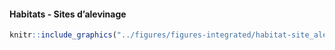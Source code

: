 #### Habitats - Sites d'alevinage {-}


<!-- -------------------------------------------------- -->

```r
knitr::include_graphics("../figures/figures-integrated/habitat-site_alevinage.png")
```

<br>
